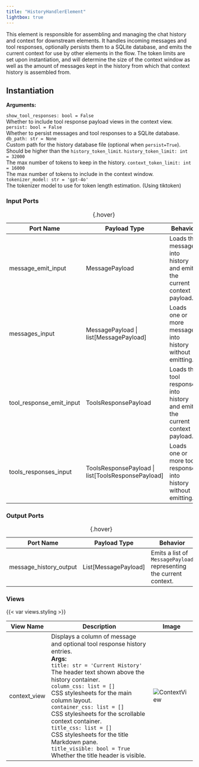 ```yaml
---
title: "HistoryHandlerElement"
lightbox: true
---
```


This element is responsible for assembling and managing the chat history and context for downstream elements. It handles incoming messages and tool responses, optionally persists them to a SQLite database, and emits the current context for use by other elements in the flow. The token limits are set upon instantiation, and will determine the size of the context window as well as the amount of messages kept in the history from which that context history is assembled from.

## Instantiation

**Arguments:**

`show_tool_responses: bool = False`<br>
<span class="tab">Whether to include tool response payload views in the context view.</span>
`persist: bool = False`<br>
<span class="tab">Whether to persist messages and tool responses to a SQLite database.</span>
`db_path: str = None`<br>
<span class="tab">Custom path for the history database file (optional when `persist=True`). Should be higher than the `history_token_limit`.</span>
`history_token_limit: int = 32000`<br>
<span class="tab">The max number of tokens to keep in the history.</span>
`context_token_limit: int = 16000`<br>
<span class="tab">The max number of tokens to include in the context window.</span>
`tokenizer_model: str = 'gpt-4o'`<br>
<span class="tab">The tokenizer model to use for token length estimation. (Using tiktoken)</span>

### Input Ports

| Port Name                 | Payload Type                                                 | Behavior                                                                      |
|---------------------------|--------------------------------------------------------------|-------------------------------------------------------------------------------|
| message_emit_input        | MessagePayload                                               | Loads the message into history and emits the current context payload.        |
| messages_input            | MessagePayload \| list[MessagePayload]                       | Loads one or more messages into history without emitting.                     |
| tool_response_emit_input  | ToolsResponsePayload                                         | Loads the tool response into history and emits the current context payload.   |
| tools_responses_input      | ToolsResponsePayload \| list[ToolsResponsePayload]           | Loads one or more tool responses into history without emitting.               |

: {.hover}

### Output Ports

| Port Name               | Payload Type            | Behavior                                                      |
|-------------------------|-------------------------|---------------------------------------------------------------|
| message_history_output  | List[MessagePayload]    | Emits a list of `MessagePayload` representing the current context. |

: {.hover}

### Views

{{< var views.styling >}}

| View Name     | Description                                                                                                                    | Image                                     |
|---------------|--------------------------------------------------------------------------------------------------------------------------------|-------------------------------------------|
| context_view  | Displays a column of message and optional tool response history entries.<br>**Args:**<br>`title: str = 'Current History'`<br><span class="tab">The header text shown above the history container.</span><br>`column_css: list = []`<br><span class="tab">CSS stylesheets for the main column layout.</span><br>`container_css: list = []`<br><span class="tab">CSS stylesheets for the scrollable context container.</span><br>`title_css: list = []`<br><span class="tab">CSS stylesheets for the title Markdown pane.</span><br>`title_visible: bool = True`<br><span class="tab">Whether the title header is visible.</span> | ![ContextView](context_view.jpg){.lightbox} |

